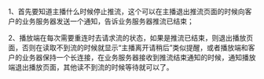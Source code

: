 1、首先要知道主播什么时候停止推流，这个可以在主播退出推流页面的时候向客户的业务服务器发送一个通知，告诉业务服务器推流已结束；  

2、播放端在每次需要重连时去请求流的状态，如果是推流已结束，则退出播放页面，否则在读取不到流的时候就显示“主播离开请稍后”类似提醒，或者播放端和客户的业务器保持一个长连接，在业务服务器接收到推流结束通知的时候，通知播放端退出播放页面，其他读不到流的时候等待就可以了。  
